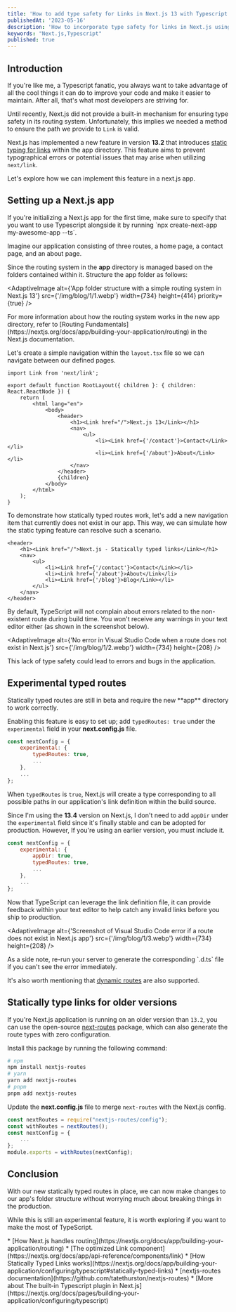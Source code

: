 ```yaml
---
title: 'How to add type safety for Links in Next.js 13 with Typescript'
publishedAt: '2023-05-16'
description: 'How to incorporate type safety for links in Next.js using Typescript and the newly introduced statically typed routes.'
keywords: "Next.js,Typescript"
published: true
---
```


## Introduction
If you're like me, a Typescript fanatic, you always want to take advantage of all the cool things it
can do to improve your code and make it easier to maintain. After all, that's what most developers
are striving for.

Until recently, Next.js did not provide a built-in mechanism for ensuring type safety in its routing
system. Unfortunately, this implies we needed a method to ensure the path we provide to `Link` is valid.

Next.js has implemented a new feature in version **13.2** that introduces
[static typing for links](https://nextjs.org/blog/next-13-2#statically-typed-links) within the app
directory. This feature aims to prevent typographical errors or potential issues that may arise when
utilizing `next/link`.

Let's explore how we can implement this feature in a next.js app.

## Setting up a Next.js app
<Callout type="WARNING">
If you're initializing a Next.js app for the first time, make sure to specify that you want to
use Typescript alongside it by running `npx create-next-app my-awesome-app --ts`.
</Callout>

Imagine our application consisting of three routes, a home page, a contact page, and an about page.

Since the routing system in the **app** directory is managed based on the folders contained within it.
Structure the app folder as follows:

<AdaptiveImage alt={'App folder structure with a simple routing system in Next.js 13'} src={'/img/blog/1/1.webp'} width={734} height={414} priority={true} />


<Callout type="INFO">
For more information about how the routing system works in the new app directory, refer to
[Routing Fundamentals](https://nextjs.org/docs/app/building-your-application/routing) in the Next.js documentation.
</Callout>

Let's create a simple navigation within the `layout.tsx` file so we can navigate between our defined pages.

```tsx title="app/layout.tsx" showLineNumbers
import Link from 'next/link';

export default function RootLayout({ children }: { children: React.ReactNode }) {
	return (
		<html lang="en">
			<body>
				<header>
					<h1><Link href="/">Next.js 13</Link></h1>
					<nav>
						<ul>
							<li><Link href={'/contact'}>Contact</Link></li>
							<li><Link href={'/about'}>About</Link></li>
					</nav>
				</header>
				{children}
			</body>
		</html>
	);
}
```

To demonstrate how statically typed routes work, let's add a new navigation item that currently does not
exist in our app. This way, we can simulate how the static typing feature can resolve such a scenario.

```tsx {7} showLineNumbers
<header>
	<h1><Link href="/">Next.js - Statically typed links</Link></h1>
	<nav>
		<ul>
			<li><Link href={'/contact'}>Contact</Link></li>
			<li><Link href={'/about'}>About</Link</li>
			<li><Link href={'/blog'}>Blog</Link></li>
		</ul>
	</nav>
</header>
```

By default, TypeScript will not complain about errors related to the non-existent route during build
time. You won't receive any warnings in your text editor either (as shown in the screenshot below).

<AdaptiveImage alt={'No error in Visual Studio Code when a route does not exist in Next.js'} src={'/img/blog/1/2.webp'} width={734} height={208} />


This lack of type safety could lead to errors and bugs in the application.

## Experimental typed routes

<Callout type="WARNING">
Statically typed routes are still in beta and require the new **app** directory to work correctly.
</Callout>

Enabling this feature is easy to set up; add `typedRoutes: true` under the `experimental` field
in your **next.config.js** file.
```js showLineNumbers
const nextConfig = {
	experimental: {
		typedRoutes: true,
        ...
	},
    ...
};
```

When `typedRoutes` is `true`, Next.js will create a type corresponding to all possible paths in
our application's link definition within the build source.

Since I'm using the **13.4** version on Next.js, I don't need to add `appDir` under the `experimental` field
since it's finally stable and can be adopted for production. However, If you're using an earlier version,
you must include it.
```js {3} showLineNumbers
const nextConfig = {
	experimental: {
        appDir: true,
		typedRoutes: true,
        ...
	},
    ...
};
```
Now that TypeScript can leverage the link definition file, it can provide feedback within your
text editor to help catch any invalid links before you ship to production.

<AdaptiveImage alt={'Screenshot of Visual Studio Code error if a route does not exist in Next.js app'} src={'/img/blog/1/3.webp'} width={734} height={208} />

<Callout type="INFO">
As a side note, re-run your server to generate the corresponding `.d.ts` file if you can't see the error immediately.

It's also worth mentioning that [dynamic routes](https://nextjs.org/docs/app/building-your-application/routing/dynamic-routes) are also supported.
</Callout>

## Statically type links for older versions
If you're Next.js application is running on an older version than `13.2`, you can use the open-source
[next-routes](https://github.com/tatethurston/nextjs-routes) package, which can also generate the route
types with zero configuration.

Install this package by running the following command:
```bash
# npm
npm install nextjs-routes
# yarn
yarn add nextjs-routes
# pnpm
pnpm add nextjs-routes
```

Update the **next.config.js** file to merge `next-routes` with the Next.js config.
```js {1,2,6} showLineNumbers
const nextRoutes = require("nextjs-routes/config");
const withRoutes = nextRoutes();
const nextConfig = {
    ...
};
module.exports = withRoutes(nextConfig);
```

## Conclusion

With our new statically typed routes in place, we can now make changes to our app's folder structure without worrying much about breaking things in the production.

While this is still an experimental feature, it is worth exploring if you want to make the most of TypeScript.

<Callout type="RESOURCES">
* [How Next.js handles routing](https://nextjs.org/docs/app/building-your-application/routing)
* [The optimized Link component](https://nextjs.org/docs/app/api-reference/components/link)
* [How Statically Typed Links works](https://nextjs.org/docs/app/building-your-application/configuring/typescript#statically-typed-links)
* [nextjs-routes documentation](https://github.com/tatethurston/nextjs-routes)
* [More about The built-in Typescript plugin in Next.js](https://nextjs.org/docs/pages/building-your-application/configuring/typescript)
</Callout>
